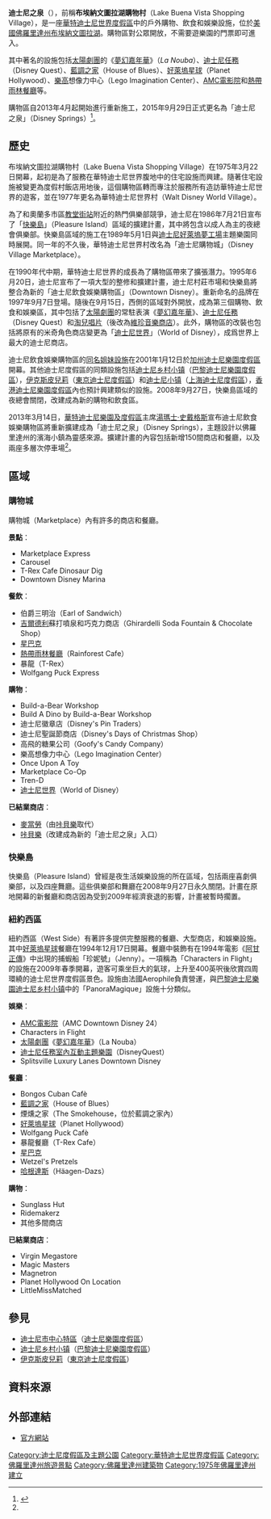 {{noteTA
|G1=Disney
|G2=USState
|1=zh-cn:饭店;zh-tw:飯店;zh-hk:酒店;
}}

{{Infobox amusement park
| name            = 迪士尼之泉
| native_name     = Disney Springs
| image           = [[File:Disney_Springs.svg|200px]]
| caption         = 
| resort          = [[華特迪士尼世界度假區|華特迪士尼世界度假區]]
| location        = [[美國|美國]]
| location2       = [[佛羅里達州|佛羅里達州]]
| location3       = [[布埃纳文图拉湖_(佛罗里达州)|布埃納文圖拉湖]]
| coordinates     = {{Coord|28.371|-81.518|display=it}}
| theme           =  戶外娛樂複合設施
| homepage        = {{Official website|https://www.disneysprings.com/}}
| owner           = [[華特迪士尼公司|華特迪士尼公司]]
| operator        = [[華特迪士尼樂園及度假區|華特迪士尼樂園及度假區]]
| opening_date    = 1975年3月22日
| previous_names  = {{Plainlist|
* {{nowrap|Lake Buena Vista Shopping Village}}
* Walt Disney World Village
* Disney Village Marketplace
* Downtown Disney
}}
| season          = 全年開放
}}
{{迪士尼世界}}
'''迪士尼之泉'''（{{lang-en|Disney Springs}}），前稱'''布埃納文圖拉湖購物村'''（Lake Buena Vista Shopping Village），是一座[[華特迪士尼世界度假區|華特迪士尼世界度假區]]中的戶外購物、飲食和娛樂設施，位於[[美國|美國]][[佛羅里達州|佛羅里達州]][[布埃纳文图拉湖_(佛罗里达州)|布埃納文圖拉湖]]。購物區對公眾開放，不需要遊樂園的門票即可進入。

其中著名的設施包括[[太陽劇團|太陽劇團]]的《[[夢幻嘉年華|夢幻嘉年華]]》（''La Nouba''）、[[迪士尼任務|迪士尼任務]]（Disney Quest）、[[藍調之家|藍調之家]]（House of Blues）、[[好萊塢星球|好萊塢星球]]（Planet Hollywood）、[[樂高|樂高]]想像力中心（Lego Imagination Center）、[[AMC電影院|AMC電影院]]和[[熱帶雨林餐廳|熱帶雨林餐廳]]等。

購物區自2013年4月起開始進行重新施工，2015年9月29日正式更名為「迪士尼之泉」（Disney Springs）<ref name="NYT">{{cite news|last=Barnes|first=Brooks|title=Disney Announces Overhaul to Its Retail Complex in Orlando … Again.|url=http://mediadecoder.blogs.nytimes.com/2013/03/14/disney-announces-overhaul-to-its-retail-complex-in-orlando-again/?partner=yahoofinance|accessdate=2013-03-14|newspaper=The New York Times|date=2013-03-14|archive-date=2013-03-17|archive-url=https://web.archive.org/web/20130317024330/http://mediadecoder.blogs.nytimes.com/2013/03/14/disney-announces-overhaul-to-its-retail-complex-in-orlando-again/?partner=yahoofinance|dead-url=no}}</ref>。

== 歷史 ==
布埃納文圖拉湖購物村（Lake Buena Vista Shopping Village）在1975年3月22日開幕，起初是為了服務在華特迪士尼世界腹地中的住宅設施而興建。隨著住宅設施被變更為度假村飯店用地後，這個購物區轉而專注於服務所有造訪華特迪士尼世界的遊客，並在1977年更名為華特迪士尼世界村（Walt Disney World Village）。

為了和奧蘭多市區[[教堂街站_(奧蘭多)|教堂街站]]附近的熱門俱樂部競爭，迪士尼在1986年7月21日宣布了「[[快樂島|快樂島]]」（Pleasure Island）區域的擴建計畫，其中將包含以成人為主的夜總會俱樂部。快樂島區域的施工在1989年5月1日與[[迪士尼好萊塢夢工場|迪士尼好萊塢夢工場]]主題樂園同時展開。同一年的不久後，華特迪士尼世界村改名為「迪士尼購物城」（Disney Village Marketplace）。

在1990年代中期，華特迪士尼世界的成長為了購物區帶來了擴張潛力。1995年6月20日，迪士尼宣布了一項大型的整修和擴建計畫，迪士尼村莊市場和快樂島將整合為新的「迪士尼飲食娛樂購物區」（Downtown Disney）。重新命名的品牌在1997年9月7日登場。隨後在9月15日，西側的區域對外開放，成為第三個購物、飲食和娛樂區，其中包括了[[太陽劇團|太陽劇團]]的常駐表演《[[夢幻嘉年華|夢幻嘉年華]]》、[[迪士尼任務|迪士尼任務]]（Disney Quest）和[[淘兒唱片|淘兒唱片]]（後改為[[維珍音樂商店|維珍音樂商店]]）。此外，購物區的改裝也包括將原有的米奇角色商店變更為「[[迪士尼世界|迪士尼世界]]」（World of Disney），成爲世界上最大的迪士尼商店。

迪士尼飲食娛樂購物區的[[迪士尼市中心特區|同名姐妹設施]]在2001年1月12日於[[加州|加州]][[迪士尼樂園度假區|迪士尼樂園度假區]]開幕。其他迪士尼度假區的同類設施包括[[迪士尼乡村小镇|迪士尼乡村小镇]]（[[巴黎迪士尼樂園度假區|巴黎迪士尼樂園度假區]]），[[伊克斯皮兒莉|伊克斯皮兒莉]]（[[東京迪士尼度假區|東京迪士尼度假區]]）和[[迪士尼小镇|迪士尼小镇]]（[[上海迪士尼度假區|上海迪士尼度假區]]），[[香港迪士尼樂園度假區|香港迪士尼樂園度假區]]內也預計興建類似的設施。2008年9月27日，快樂島區域的夜總會關閉，改建成為新的購物和飲食區。

2013年3月14日，[[華特迪士尼樂園及度假區|華特迪士尼樂園及度假區]]主席[[湯瑪士·O·史戴格斯|湯瑪士·史戴格斯]]宣布迪士尼飲食娛樂購物區將重新擴建成為「迪士尼之泉」（Disney Springs），主題設計以佛羅里達州的濱海小鎮為靈感來源。擴建計畫的內容包括新增150間商店和餐廳，以及兩座多層次停車場<ref name="NYT"/>。

== 區域 ==
=== 購物城 ===
購物城（Marketplace）內有許多的商店和餐廳。

'''景點'''：
* Marketplace Express
* Carousel
* T-Rex Cafe Dinosaur Dig
* Downtown Disney Marina

'''餐飲'''：
* 伯爵三明治（Earl of Sandwich）
* [[吉爾德利巧克力公司|吉爾德利]]蘇打噴泉和巧克力商店（Ghirardelli Soda Fountain & Chocolate Shop）
* [[星巴克|星巴克]]
* [[熱帶雨林餐廳|熱帶雨林餐廳]]（Rainforest Cafe）
* 暴龍（T-Rex）
* Wolfgang Puck Express

'''購物'''：
* Build-a-Bear Workshop
* Build A Dino by Build-a-Bear Workshop
* 迪士尼徽章店（Disney's Pin Traders）
* 迪士尼聖誕節商店（Disney's Days of Christmas Shop）
* 高飛的糖果公司（Goofy's Candy Company）
* 樂高想像力中心（Lego Imagination Center）
* Once Upon A Toy
* Marketplace Co-Op
* Tren-D
* [[迪士尼世界|迪士尼世界]]（World of Disney）

'''已結業商店'''：
* [[麥當勞|麥當勞]]（由[[咔貝樂|咔貝樂]]取代）
* [[咔貝樂|咔貝樂]]（改建成為新的「迪士尼之泉」入口）

=== 快樂島 ===
快樂島（Pleasure Island）曾經是夜生活娛樂設施的所在區域，包括兩座喜劇俱樂部，以及四座舞廳。這些俱樂部和舞廳在2008年9月27日永久關閉。計畫在原地開幕的新餐廳和商店因為受到2009年經濟衰退的影響，計畫被暫時擱置。

=== 紐約西區 ===
紐約西區（West Side）有著許多提供完整服務的餐廳、大型商店，和娛樂設施。其中[[好萊塢星球|好萊塢星球]]餐廳在1994年12月17日開幕。餐廳中裝飾有在1994年電影《[[阿甘正傳|阿甘正傳]]》中出現的捕蝦船「珍妮號」（Jenny）。一項稱為「Characters in Flight」的設施在2009年春季開幕，遊客可乘坐巨大的氣球，上升至400英呎後欣賞四周環繞的迪士尼世界度假區景色。設施由法國Aerophile負責營運，與[[巴黎迪士尼樂園|巴黎迪士尼樂園]][[迪士尼乡村小镇|迪士尼乡村小镇]]中的「PanoraMagique」設施十分類似。

'''娛樂'''：
* [[AMC電影院|AMC電影院]]（AMC Downtown Disney 24）
* Characters in Flight
* [[太陽劇團|太陽劇團]]《[[夢幻嘉年華|夢幻嘉年華]]》（La Nouba）
* [[迪士尼任務|迪士尼任務室內互動主題樂園]]（DisneyQuest）
* Splitsville Luxury Lanes Downtown Disney

'''餐廳'''：
* Bongos Cuban Cafè
* [[藍調之家|藍調之家]]（House of Blues）
* 煙燻之家（The Smokehouse，位於藍調之家內）
* [[好萊塢星球|好萊塢星球]]（Planet Hollywood）
* Wolfgang Puck Cafè
* 暴龍餐廳（T-Rex Cafe）
* [[星巴克|星巴克]]
* Wetzel's Pretzels
* [[哈根達斯|哈根達斯]]（Häagen-Dazs）

'''購物'''：
* Sunglass Hut
* Ridemakerz
* 其他多間商店

'''已結業商店'''：
* Virgin Megastore
* Magic Masters
* Magnetron
* Planet Hollywood On Location
* LittleMissMatched

== 參見 ==
* [[迪士尼市中心特區|迪士尼市中心特區]]（[[迪士尼樂園度假區|迪士尼樂園度假區]]）
* [[迪士尼乡村小镇|迪士尼乡村小镇]]（[[巴黎迪士尼樂園度假區|巴黎迪士尼樂園度假區]]）
* [[伊克斯皮兒莉|伊克斯皮兒莉]]（[[東京迪士尼度假區|東京迪士尼度假區]]）

== 資料來源 ==
{{reflist|2}}

== 外部連結 ==
{{迪士尼主題}}
{{Commons category|Disney Springs|迪士尼之泉}}
* [https://www.disneysprings.com/ 官方網站] {{Wayback|url=https://www.disneysprings.com/ |date=20160715115221 }}

{{華特迪士尼樂園及度假區}}

{{DEFAULTSORT:Downtown Disney}}
[[Category:迪士尼度假區及主題公園|Category:迪士尼度假區及主題公園]]
[[Category:華特迪士尼世界度假區|Category:華特迪士尼世界度假區]]
[[Category:佛羅里達州旅遊景點|Category:佛羅里達州旅遊景點]]
[[Category:佛羅里達州建築物|Category:佛羅里達州建築物]]
[[Category:1975年佛羅里達州建立|Category:1975年佛羅里達州建立]]